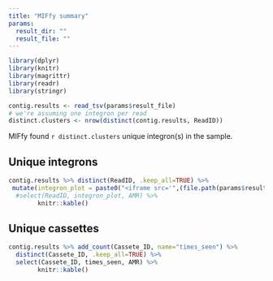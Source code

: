 ```yaml
---
title: "MIFfy summary"
params:
  result_dir: ""
  result_file: ""
---
```

```r
library(dplyr)
library(knitr)
library(magrittr)
library(readr)
library(stringr)
```
```r
contig.results <- read_tsv(params$result_file)
# we're assuming one integron per read
distinct.clusters <- nrow(distinct(contig.results, ReadID))
```
MIFfy found `r distinct.clusters` unique integron(s) in the sample.

## Unique integrons
```r
contig.results %>% distinct(ReadID, .keep_all=TRUE) %>%
 mutate(integron_plot = paste0("<iframe src='",(file.path(params$result_dir, str_c(ReadID, ".html"))), "'></iframe>")) %>%
  #select(ReadID, integron_plot, AMR) %>%
        knitr::kable()

```
## Unique cassettes

```r
contig.results %>% add_count(Cassete_ID, name="times_seen") %>%
  distinct(Cassete_ID, .keep_all=TRUE) %>%
  select(Cassete_ID, times_seen, AMR) %>%
        knitr::kable()
```